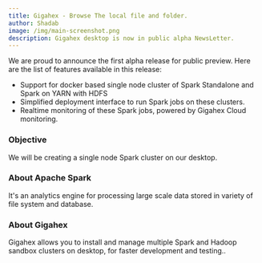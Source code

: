 ```yaml
---
title: Gigahex - Browse The local file and folder.
author: Shadab
image: /img/main-screenshot.png
description: Gigahex desktop is now in public alpha NewsLetter.
---
```


We are proud to announce the first alpha release for public preview. Here are
the list of features available in this release:

- Support for docker based single node cluster of Spark Standalone and Spark on
  YARN with HDFS
- Simplified deployment interface to run Spark jobs on these clusters.
- Realtime monitoring of these Spark jobs, powered by Gigahex Cloud monitoring.

<!--truncate-->

### Objective

We will be creating a single node Spark cluster on our desktop.

### About Apache Spark

It's an analytics engine for processing large scale data stored in variety of
file system and database.

### About Gigahex

Gigahex allows you to install and manage multiple Spark and Hadoop sandbox
clusters on desktop, for faster development and testing..
